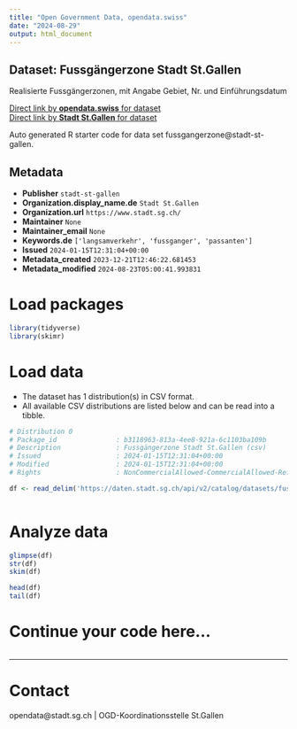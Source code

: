 ```yaml
---
title: "Open Government Data, opendata.swiss"
date: "2024-08-29"
output: html_document
---
```


## Dataset: Fussgängerzone Stadt St.Gallen

Realisierte Fussgängerzonen, mit Angabe Gebiet, Nr. und Einführungsdatum

[Direct link by **opendata.swiss** for dataset](https://opendata.swiss/de/dataset/fussgangerzone1)<br>
[Direct link by **Stadt St.Gallen** for dataset](https://daten.stadt.sg.ch/explore/dataset/fussgangerzone/)

Auto generated R starter code for data set fussgangerzone@stadt-st-gallen.

## Metadata

- **Publisher** `stadt-st-gallen`
- **Organization.display_name.de** `Stadt St.Gallen`
- **Organization.url** `https://www.stadt.sg.ch/`
- **Maintainer** `None`
- **Maintainer_email** `None`
- **Keywords.de** `['langsamverkehr', 'fussganger', 'passanten']`
- **Issued** `2024-01-15T12:31:04+00:00`
- **Metadata_created** `2023-12-21T12:46:22.681453`
- **Metadata_modified** `2024-08-23T05:00:41.993831`


# Load packages

```r

library(tidyverse)
library(skimr)

```

# Load data

-   The dataset has 1 distribution(s) in CSV format.
-   All available CSV distributions are listed below and can be read into a tibble.

```r

# Distribution 0
# Package_id               : b3118963-813a-4ee8-921a-6c1103ba109b
# Description              : Fussgängerzone Stadt St.Gallen (csv)
# Issued                   : 2024-01-15T12:31:04+00:00
# Modified                 : 2024-01-15T12:31:04+00:00
# Rights                   : NonCommercialAllowed-CommercialAllowed-ReferenceRequired

df <- read_delim('https://daten.stadt.sg.ch/api/v2/catalog/datasets/fussgangerzone/exports/csv?use_labels=true')



```

# Analyze data

```r

glimpse(df)
str(df)
skim(df)

head(df)
tail(df)

```

# Continue your code here...

```r

```

------------------------------------------------------------------------

# Contact

opendata@stadt.sg.ch | OGD-Koordinationsstelle St.Gallen
